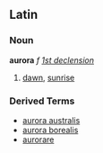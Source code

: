 ==Latin==
===Noun===
'''aurora''' ''f'' ''[[Wiktionary Appendix:Latin first declension|1st declension]]''

#[[dawn]], [[sunrise]]
===Derived Terms===
*[[aurora australis]]
*[[aurora borealis]]
*[[aurorare]]